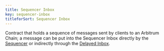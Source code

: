 ```yaml
---
title: Sequencer Inbox
key: sequencer-inbox
titleforSort: Sequencer Inbox
---
```


Contract that holds a sequence of messages sent by clients to an Arbitrum Chain; a message can be put into the Sequencer Inbox directly by the [Sequencer](/intro/glossary#sequencer) or indirectly through the [Delayed Inbox](/intro/glossary#delayed-inbox).
